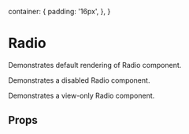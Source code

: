 

<Meta of={RadioStories} />

  container: {
    padding: '16px',
  },
}

# Radio

Demonstrates default rendering of Radio component.

<Preview>
  <Story of={RadioStories.Default} />
</Preview>

Demonstrates a disabled Radio component.

<Preview>
  <Story of={RadioStories.Disabled} />
</Preview>

Demonstrates a view-only Radio component.

<Preview>
  <Story of={RadioStories.ViewOnly} />
</Preview>

## Props

<ArgsTable of={Radio} />
